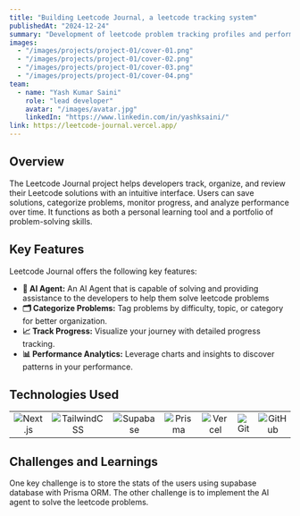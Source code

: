 ```yaml
---
title: "Building Leetcode Journal, a leetcode tracking system"
publishedAt: "2024-12-24"
summary: "Development of leetcode problem tracking profiles and performance using Next.js for front-end and Supabase for backend service"
images:
  - "/images/projects/project-01/cover-01.png"
  - "/images/projects/project-01/cover-02.png"
  - "/images/projects/project-01/cover-03.png"
  - "/images/projects/project-01/cover-04.png"
team:
  - name: "Yash Kumar Saini"
    role: "lead developer"
    avatar: "/images/avatar.jpg"
    linkedIn: "https://www.linkedin.com/in/yashksaini/"
link: https://leetcode-journal.vercel.app/
---
```


## Overview

The Leetcode Journal project helps developers track, organize, and review their Leetcode solutions with an intuitive interface. Users can save solutions, categorize problems, monitor progress, and analyze performance over time. It functions as both a personal learning tool and a portfolio of problem-solving skills.

## Key Features

Leetcode Journal offers the following key features:

- **📝 AI Agent:** An AI Agent that is capable of solving and providing  assistance to the developers to help them solve leetcode problems
- **🗂️ Categorize Problems:** Tag problems by difficulty, topic, or category for better organization.
- **📈 Track Progress:** Visualize your journey with detailed progress tracking.
- **📊 Performance Analytics:** Leverage charts and insights to discover patterns in your performance.

## Technologies Used

<table>
    <tr>
        <td align="center">
            <img alt="Next.js" src="https://skillicons.dev/icons?i=nextjs"/>
        </td>
        <td align="center">
            <img alt="TailwindCSS" src="https://skillicons.dev/icons?i=tailwind"/>
        </td>
        <td align="center">
            <img alt="Supabase" src="https://skillicons.dev/icons?i=supabase"/>
        </td>
        <td align="center">
            <img alt="Prisma" src="https://skillicons.dev/icons?i=prisma"/>
        </td>
        <td align="center">
            <img alt="Vercel" src="https://skillicons.dev/icons?i=vercel"/>
        </td>
        <td align="center">
            <img alt="Git" src="https://skillicons.dev/icons?i=git"/>
        </td>
        <td align="center">
            <img alt="GitHub" src="https://skillicons.dev/icons?i=github"/>
        </td>
    </tr>
</table>

## Challenges and Learnings

One key challenge is to store the stats of the users using supabase database with Prisma ORM. The other challenge is to implement the AI agent to solve the leetcode problems.